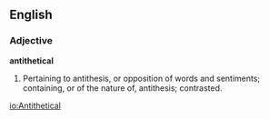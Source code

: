 ==English==

===Adjective===

'''antithetical'''

#Pertaining to antithesis, or opposition of words and sentiments; containing, or of the nature of, antithesis; contrasted.

[[io:Antithetical]]